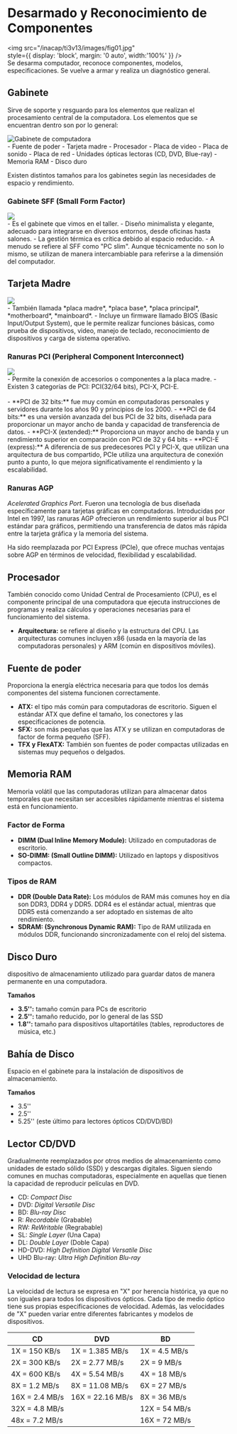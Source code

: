 # Desarmado y Reconocimiento de Componentes

<img 
    src="/inacap/ti3v13/images/fig01.jpg"  
    style={{ display: 'block', margin: '0 auto', width:'100%' }} 
/>
<br/>
Se desarma computador, reconoce componentes, modelos, especificaciones. Se vuelve a armar y realiza un diagnóstico general.


## Gabinete

Sirve de soporte y resguardo para los elementos que realizan el procesamiento central de la computadora. Los elementos que se encuentran dentro son por lo general:

<div style={{display: "flex", flexDirection: "row", alignItems: "center", gap: "2rem"}}>
  <div style={{flex: "1"}}>
    <img 
        src="/inacap/ti3v13/images/fig02.png" alt="Gabinete de computadora"
        style={{ display: 'block', margin: '0 auto', width:'100%' }} 
    />
  </div>
  <div style={{flex: "1"}}>
    - Fuente de poder
    - Tarjeta madre
    - Procesador
    - Placa de video
    - Placa de sonido
    - Placa de red
    - Unidades ópticas lectoras (CD, DVD, Blue-ray)
    - Memoria RAM
    - Disco duro
  </div>
</div>


Existen distintos tamaños para los gabinetes según las necesidades de espacio y rendimiento. 

### Gabinete SFF (Small Form Factor)

<div style={{display: "flex", flexDirection: "row", alignItems: "center", gap: "2rem"}}>
  <div style={{flex: "1"}}>
    <img 
        src="/inacap/ti3v13/images/fig03.jpg" 
        style={{ display: 'block', margin: '0 auto', width:'100%' }} 
    />
  </div>
  <div style={{flex: "1"}}>
    - Es el gabinete que vimos en el taller. 
    - Diseño minimalista y elegante, adecuado para integrarse en diversos entornos, desde oficinas hasta salones.
    - La gestión térmica es crítica debido al espacio reducido.
    - A menudo se refiere al SFF como "PC slim". Aunque técnicamente no son lo mismo, se utilizan de manera intercambiable para referirse a la dimensión del computador.
  </div>
</div>

## Tarjeta Madre

<div style={{display: "flex", flexDirection: "row", alignItems: "center", gap: "2rem"}}>
  <div style={{flex: "1"}}>
    <img 
        src="/inacap/ti3v13/images/fig04.jpg"
        style={{ display: 'block', margin: '0 auto', width:'100%' }} 
    />
  </div>
  <div style={{flex: "1"}}>
    - También llamada *placa madre*, *placa base*, *placa principal*, *motherboard*, *mainboard*.
    - Incluye un firmware llamado BIOS (Basic Input/Output System), que le permite realizar funciones básicas, como prueba de dispositivos, video, manejo de teclado, reconocimiento de dispositivos y carga de sistema operativo.
  </div>
</div>

### Ranuras PCI (Peripheral Component Interconnect)

<div style={{display: "flex", flexDirection: "row", alignItems: "center", gap: "2rem"}}>
  <div style={{flex: "1"}}>
    <img 
        src="/inacap/ti3v13/images/fig05.webp" 
        style={{ display: 'block', margin: '0 auto', width:'100%' }} 
    />
  </div>
  <div style={{flex: "1"}}>
    - Permite la conexión de accesorios o componentes a la placa madre.
    - Existen 3 categorías de PCI: PCI(32/64 bits), PCI-X, PCI-E.
  </div>
</div>
<br/>
- **PCI de 32 bits:** fue muy común en computadoras personales y servidores durante los años 90 y principios de los 2000.
- **PCI de 64 bits:** es una versión avanzada del bus PCI de 32 bits, diseñada para proporcionar un mayor ancho de banda y capacidad de transferencia de datos. 
- **PCI-X (extended):** Proporciona un mayor ancho de banda y un rendimiento superior en comparación con PCI de 32 y 64 bits
- **PCI-E (express):** A diferencia de sus predecesores PCI y PCI-X, que utilizan una arquitectura de bus compartido, PCIe utiliza una arquitectura de conexión punto a punto, lo que mejora significativamente el rendimiento y la escalabilidad.


### Ranuras AGP
*Acelerated Graphics Port*. Fueron una tecnología de bus diseñada específicamente para tarjetas gráficas en computadoras. Introducidas por Intel en 1997, las ranuras AGP ofrecieron un rendimiento superior al bus PCI estándar para gráficos, permitiendo una transferencia de datos más rápida entre la tarjeta gráfica y la memoria del sistema.

Ha sido reemplazada por PCI Express (PCIe), que ofrece muchas ventajas sobre AGP en términos de velocidad, flexibilidad y escalabilidad.

## Procesador
También conocido como Unidad Central de Procesamiento (CPU), es el componente principal de una computadora que ejecuta instrucciones de programas y realiza cálculos y operaciones necesarias para el funcionamiento del sistema.

- **Arquitectura:** se refiere al diseño y la estructura del CPU. Las arquitecturas comunes incluyen x86 (usada en la mayoría de las computadoras personales) y ARM (común en dispositivos móviles).

## Fuente de poder
Proporciona la energía eléctrica necesaria para que todos los demás componentes del sistema funcionen correctamente.

- **ATX:** el tipo más común para computadoras de escritorio. Siguen el estándar ATX que define el tamaño, los conectores y las especificaciones de potencia.
- **SFX:** son más pequeñas que las ATX y se utilizan en computadoras de factor de forma pequeño (SFF).
- **TFX y FlexATX:** También son fuentes de poder compactas utilizadas en sistemas muy pequeños o delgados.

## Memoria RAM
Memoria volátil que las computadoras utilizan para almacenar datos temporales que necesitan ser accesibles rápidamente mientras el sistema está en funcionamiento.

### Factor de Forma

- **DIMM (Dual Inline Memory Module):** Utilizado en computadoras de escritorio.
- **SO-DIMM: (Small Outline DIMM):** Utilizado en laptops y dispositivos compactos.

### Tipos de RAM

- **DDR (Double Data Rate):** Los módulos de RAM más comunes hoy en día son DDR3, DDR4 y DDR5. DDR4 es el estándar actual, mientras que DDR5 está comenzando a ser adoptado en sistemas de alto rendimiento.
- **SDRAM: (Synchronous Dynamic RAM):** Tipo de RAM utilizada en módulos DDR, funcionando sincronizadamente con el reloj del sistema.

## Disco Duro
dispositivo de almacenamiento utilizado para guardar datos de manera permanente en una computadora.

**Tamaños**

- **3.5\'\':** tamaño común para PCs de escritorio
- **2.5\'\':** tamaño reducido, por lo general de las SSD
- **1.8\'\':** tamaño para dispositivos ultaportátiles (tables, reproductores de música, etc.)


## Bahía de Disco
Espacio en el gabinete para la instalación de dispositivos de almacenamiento.

**Tamaños**

- 3.5\'\'
- 2.5\'\'
- 5.25\'\' (este último para lectores ópticos CD/DVD/BD)

## Lector CD/DVD
Gradualmente reemplazados por otros medios de almacenamiento como unidades de estado sólido (SSD) y descargas digitales. Siguen siendo comunes en muchas computadoras, especialmente en aquellas que tienen la capacidad de reproducir películas en DVD.

- CD: *Compact Disc*
- DVD: *Digital Versatile Disc*
- BD: *Blu-ray Disc*
- R: *Recordable* (Grabable)
- RW: *ReWritable* (Regrabable)
- SL: *Single Layer* (Una Capa)
- DL: *Double Layer* (Doble Capa)
- HD-DVD: *High Definition Digital Versatile Disc*
- UHD Blu-ray: *Ultra High Definition Blu-ray*

### Velocidad de lectura 
La velocidad de lectura se expresa en "X" por herencia histórica, ya que no son iguales para todos los dispositivos ópticos. Cada tipo de medio óptico tiene sus propias especificaciones de velocidad. Además, las velocidades de "X" pueden variar entre diferentes fabricantes y modelos de dispositivos.

|CD|DVD|BD|
|---|---|---|
|1X = 150 KB/s|1X = 1.385 MB/s|1X = 4.5 MB/s|
|2X = 300 KB/s|2X = 2.77 MB/s|2X = 9 MB/s|
|4X = 600 KB/s|4X = 5.54 MB/s|4X = 18 MB/s|
|8X = 1.2 MB/s|8X = 11.08 MB/s|6X = 27 MB/s|
|16X = 2.4 MB/s|16X = 22.16 MB/s|8X = 36 MB/s|
|32X = 4.8 MB/s||12X = 54 MB/s|
|48x = 7.2 MB/s||16X = 72 MB/s|